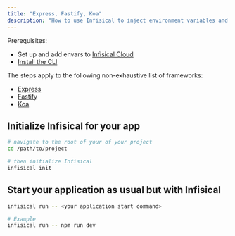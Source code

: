 ```yaml
---
title: "Express, Fastify, Koa"
description: "How to use Infisical to inject environment variables and secrets into an Express app."
---
```


Prerequisites:

- Set up and add envars to [Infisical Cloud](https://app.infisical.com)
- [Install the CLI](/cli/overview)

The steps apply to the following non-exhaustive list of frameworks:

- [Express](https://expressjs.com)
- [Fastify](https://www.fastify.io)
- [Koa](https://koajs.com)

## Initialize Infisical for your app

```bash
# navigate to the root of your of your project 
cd /path/to/project

# then initialize Infisical
infisical init
```

## Start your application as usual but with Infisical

```bash
infisical run -- <your application start command>

# Example
infisical run -- npm run dev
```
